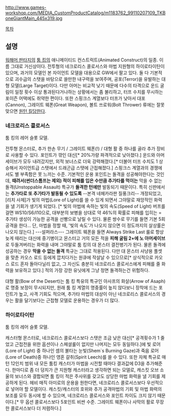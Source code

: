 http://www.games-workshop.com/MEDIA_CustomProductCatalog/m1183762_99110207109_TKBoneGiantMain_445x319.jpg 

[[목차]]

== 설명 ==
[[워해머 판타지]]의 [[툼 킹]]의 애니메이티드 컨스트럭트(Animated Construct)의 일종. 이름 그대로 거신상이다. 전투형의 네크로리스 콜로서스와 마법 지원형의 하이로타이탄이 있으며, 과거의 모델인 본 자이언트 모델을 대용으로 GW에서 팔고 있다. 둘 다 기본적으로 괴수급의 스탯을 바탕으로 쓸만한 내구력을 보여주며, 공포(Terror)을 유발하는 대형 모델(Large Target)이다. 다만 아머는 비교적 낮기 때문에 다수의 타격으로 운드 굴림이 일정 횟수 이상 통과된다거나하는 상황에서는 좀 불리하고, 터프 수치를 무시하는 포이즌 어택에도 취약한 편이다. 또한 스핑크스 계열보다 터프가 낮아서 대포(Cannon), 그레이트 웨폰(Great Weapon), 볼트 쓰로워(Bolt Thrower) 류에는 잘못 맞으면 [[원턴 킬]]당한다.   

=== 네크로리스 콜로서스 ===
툼 킹의 레어 슬롯 모델. 

전투형 몬스터로, 추가 한손 무기 / 그레이트 웨폰(!) / 대형 활 중 하나를 골라 추가 장비로 사용할 수 있다. 포인트가 깎인 대신[* 20%가량 파격적으로 낮아졌다.] 운드와 아머세이브가 모두 내려갔지만, 외적 보너스로 더욱 강력해졌다.[* 더불어 터프 수치도 1 상승해서 자이언트급 스탯에서 드래곤급 스탯에 근접해졌다.] 스핑크스 계열과의 경쟁에서도 별 부족함은 못 느끼는 수준. 
기본적인 운용 포인트는 돌격을 성공해야한다는 것인데, '''때려서(썬더스톰프는 제외) 적이 피해를 입은 수만큼 추가타를 먹이는''' 막을 수 없는 돌격(Unstoppable Assault) 특규가 '''돌격한 턴에만''' 발동되기 때문이다. 특히 신판에서는 '''추가타로 또 추가타가 발동될 수 있도록''' --본격 네헤카라판 질풍크리-- 개정되었고, [리치 사제]가 빛의 마법(Lore of Light)를 쓸 수 있게 되면서 그야말로 재앙적인 화력을 낼 기회가 생기게 되었다. [* 빛의 마법에 속하는 빛의 속도(Speed of Light) 버프를 걸면 WS10/S6/I10으로, 대부분의 보병을 상대로 약 46%의 확률로 피해를 입히는 = 추가타 생성이 가능한 공격을 선빵으로 날릴 수 있다. 물론 쌍수로 무기를 들면 기본 5회 공격을 한다... 단, 마법을 정할 때, '빛의 속도'가 나오지 않으면 이 정도까지의 살상률은 나오지 않는다.]
---설퍼라스--- 그레이트 웨폰을 들면 Always Strike Last 룰로 항상 늦게 때리는 대신에 중기병이고 몬스터고 거의 모든 적을 '''피해 굴림 2+에 노 아머세이브'''로 두들겨버리는 화력을 내며 그야말로 툼 킹의 대 몬스터 결전병기가 된다. 물론 돌격에 성공하는 경우 '''막을 수 없는 돌격''' 특규는 그대로 적용된다. 다만 대 몬스터 사냥용 풀셋을 맞춘 카오스 로드 등에게 깝치다가는 원큐에 작살날 수 있으므로[* 상식적으로 카오스 로드 혼자 돌아다닐리 없고, 그 자신도 충분히 네크로리스 콜로서스에게 피해를 줄 화력을 보유하고 있다.] 적의 가장 강한 유닛에게 그냥 정면 돌격하는건 위험하다.  

대형 활(Bow of the Desert)는 툼 킹 특유의 특규인 아사프의 화살(Arrow of Asaph)로 명중 보정이 무시되지만, 원래 툼 킹 계열의 명중률이 높지 않다보니 장착에 드는 포인트가 높고, 사격 기회도 적으며, 추가타 마법의 대상이 아닌 네크로리스 콜로서스의 경우는 활을 달기보다는 근접형 모델로 운용하는 경우가 더 많다.    
     
=== 하이로타이탄 ===
툼 킹의 레어 슬롯 모델. 

캐스터형 몬스터로, 네크로리스 콜로서스보다 스탯은 조금 낮은 대신[* 공격횟수가 1 줄었고 근접전을 위한 옵션이나 스페셜룰이 없지만 나머지는 모두 동일하다.]에 빛 로어(Lore of Light) 중 하나인 셈의 불타는 눈빛(Shem`s Burning Gaze)과 죽음 로어(Lore of Death)중 하나인 영혼 갈취(Spirit Leech)를 쓸 수 있다. 또한 자체 특규로 매턴 12인치 범위 내 모든 툼킹 캐스터가 마법을 시전할 때마다 결과값에 D3을 추가해준다. 한마디로 좀 더 덩치가 큰 지원형 캐스터라고 생각하면 되는 모델로, 캐스킷 오브 소울의 보너스와 결합되면 툼 킹이 적은 주사위를 갖고도 상당한 마법 화력을 낼 기회를 제공하게 된다. 헤비 매직 아미로의 운용을 원한다면, 네크로리스 콜로서스보다 우선적으로 넣어야 할 모델이다. 캐스킷/캐스터의 호위와 추가 공격마법의 기회 및 마법 화력의 보조를 모두 동시에 할 수 있으며, 네크로리스 콜로서스와 포인트 차이도 크지 않기 때문이다.[* 무 옵션 콜로서스보다 5포인트 비싼 수준. 그레이트 웨폰이나 사막의 활로 무장한 콜로서스보다 더 저렴하다.]    

